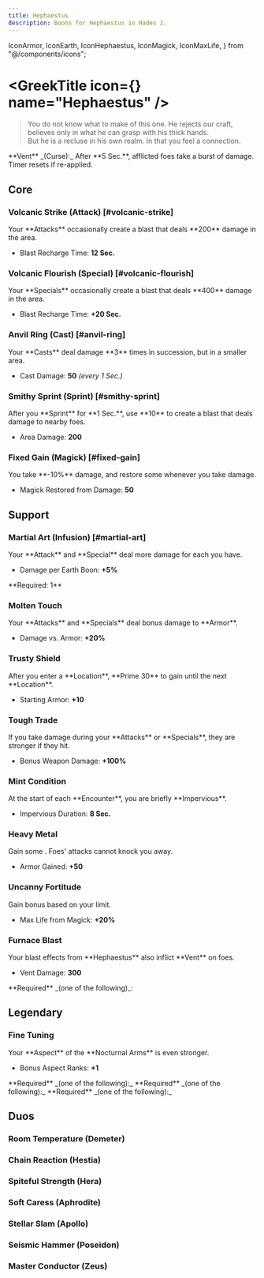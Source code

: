 ```yaml
---
title: Hephaestus
description: Boons for Hephaestus in Hades 2.
---
```


  IconArmor,
  IconEarth,
  IconHephaestus,
  IconMagick,
  IconMaxLife,
} from "@/components/icons";



# <GreekTitle icon={<IconHephaestus  />} name="Hephaestus" />

> You do not know what to make of this one. He rejects our craft, believes only in what he can grasp with his thick hands.\
> But he is a recluse in his own realm. In that you feel a connection.

<Box className="mt-4">
  **Vent** _(Curse):_ After **5 Sec.**, afflicted foes take a burst of damage.
  Timer resets if re-applied.
</Box>

## Core

### Volcanic Strike (Attack) [#volcanic-strike]

<Boon boon={DbBoons.Hephaestus.volcanicStrike}>
Your **Attacks** occasionally create a blast that deals **200** damage in the area.

- Blast Recharge Time: **12 Sec.**

</Boon>

### Volcanic Flourish (Special) [#volcanic-flourish]

<Boon boon={DbBoons.Hephaestus.volcanicFlourish}>
Your **Specials** occasionally create a blast that deals **400** damage in the area.

- Blast Recharge Time: **+20 Sec.**

</Boon>

### Anvil Ring (Cast) [#anvil-ring]

<Boon boon={DbBoons.Hephaestus.anvilRing}>
Your **Casts** deal damage **3** times in succession, but in a smaller area.

- Cast Damage: **50** _(every 1 Sec.)_

</Boon>

### Smithy Sprint (Sprint) [#smithy-sprint]

<Boon boon={DbBoons.Hephaestus.smithySprint}>
After you **Sprint** for **1 Sec.**, use **10** <IconMagick /> to create a blast that deals damage to nearby foes.

- Area Damage: **200**

</Boon>

### Fixed Gain (Magick) [#fixed-gain]

<Boon boon={DbBoons.Hephaestus.fixedGain}>
You take **-10%** damage, and restore some <IconMagick /> whenever you take damage.

- Magick Restored from Damage: **50**

</Boon>

## Support

### <TextHighlight type="infusion">Martial Art (Infusion)</TextHighlight> [#martial-art]

<Boon boon={DbBoons.Hephaestus.martialArt}>
Your **Attack** and **Special** deal more damage for each <IconEarth /> you have.

- Damage per Earth Boon: **+5%**

</Boon>

<Callout>
  **Required: 1** <IconEarth />
</Callout>

### Molten Touch

<Boon boon={DbBoons.Hephaestus.moltenTouch}>
Your **Attacks** and **Specials** deal bonus damage to **Armor**.

- Damage vs. Armor: **+20%**

</Boon>

### Trusty Shield

<Boon boon={DbBoons.Hephaestus.trustyShield}>
After you enter a **Location**, **Prime 30** <IconMagick /> to gain <IconArmor /> until the next **Location**.

- Starting Armor: **+10**

</Boon>

### Tough Trade

<Boon boon={DbBoons.Hephaestus.toughTrade}>
If you take damage during your **Attacks** or **Specials**, they are stronger if they hit.

- Bonus Weapon Damage: **+100%**

</Boon>

### Mint Condition

<Boon boon={DbBoons.Hephaestus.mintCondition}>
At the start of each **Encounter**, you are briefly **Impervious**.

- Impervious Duration: **8 Sec.**

</Boon>

### Heavy Metal

<Boon boon={DbBoons.Hephaestus.heavyMetal}>
Gain some <IconArmor />. Foes' attacks cannot knock you away.

- Armor Gained: **+50**

</Boon>

### Uncanny Fortitude

<Boon boon={DbBoons.Hephaestus.uncannyFortitude}>
Gain bonus <IconMaxLife /> based on your <IconMagick /> limit.

- Max Life from Magick: **+20%**

</Boon>

### Furnace Blast

<Boon boon={DbBoons.Hephaestus.furnaceBlast}>
Your blast effects from **Hephaestus** also inflict **Vent** on foes.

- Vent Damage: **300**

</Boon>

<Callout>
  **Required** _(one of the following)_:
  <BoonGrid
    boons={[
      DbBoons.Hephaestus.volcanicStrike,
      DbBoons.Hephaestus.volcanicFlourish,
      DbBoons.Hephaestus.smithySprint,
    ]}
  />
</Callout>

## <TextHighlight type="legendary">Legendary</TextHighlight>

### <TextHighlight type="legendary">Fine Tuning</TextHighlight>

<Boon boon={DbBoons.Hephaestus.fineTuning}>
Your **Aspect** of the **Nocturnal Arms** is even stronger.

- Bonus Aspect Ranks: **+1**

</Boon>
<Callout>
  **Required** _(one of the following):_  
  <BoonGrid
    boons={[
      DbBoons.Hephaestus.volcanicStrike,
      DbBoons.Hephaestus.volcanicFlourish
    ]}
  />
</Callout>

<Callout>
  **Required** _(one of the following):_
  <BoonGrid
    boons={[
      DbBoons.Hephaestus.heavyMetal,
      DbBoons.Hephaestus.trustyShield,
      DbBoons.Hephaestus.mintCondition,
    ]}
  />
</Callout>

<Callout>
  **Required** _(one of the following):_
  <BoonGrid
    boons={[
      DbBoons.Hephaestus.toughTrade,
      DbBoons.Hephaestus.moltenTouch,
      DbBoons.Hephaestus.furnaceBlast,
    ]}
  />
</Callout>

## <TextHighlight type="duo">Duos</TextHighlight>

### <TextHighlight type="duo">Room Temperature</TextHighlight> (Demeter)

<RoomTemperature />

### <TextHighlight type="duo">Chain Reaction</TextHighlight> (Hestia)

<ChainReaction />

### <TextHighlight type="duo">Spiteful Strength</TextHighlight> (Hera)

<SpitefulStrength />

### <TextHighlight type="duo">Soft Caress</TextHighlight> (Aphrodite)

<SoftCaress />

### <TextHighlight type="duo">Stellar Slam</TextHighlight> (Apollo)

<StellarSlam />

### <TextHighlight type="duo">Seismic Hammer</TextHighlight> (Poseidon)

<SeismicHammer />

### <TextHighlight type="duo">Master Conductor</TextHighlight> (Zeus)

<MasterConductor />

